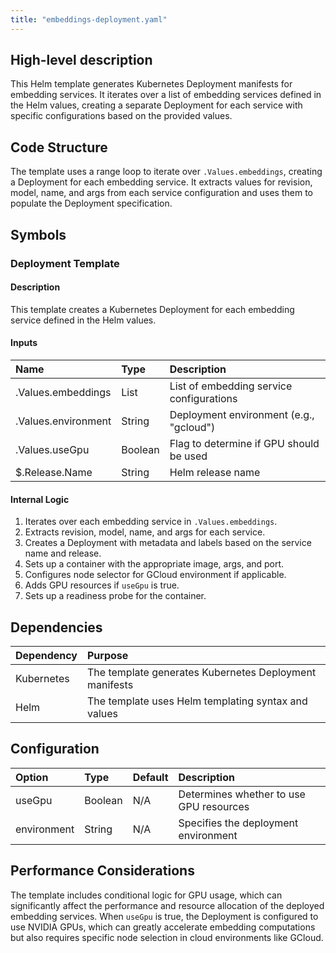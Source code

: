 ```yaml
---
title: "embeddings-deployment.yaml"
---
```


## High-level description
This Helm template generates Kubernetes Deployment manifests for embedding services. It iterates over a list of embedding services defined in the Helm values, creating a separate Deployment for each service with specific configurations based on the provided values.

## Code Structure
The template uses a range loop to iterate over `.Values.embeddings`, creating a Deployment for each embedding service. It extracts values for revision, model, name, and args from each service configuration and uses them to populate the Deployment specification.

## Symbols

### Deployment Template
#### Description
This template creates a Kubernetes Deployment for each embedding service defined in the Helm values.

#### Inputs
| Name | Type | Description |
|:-----|:-----|:------------|
| .Values.embeddings | List | List of embedding service configurations |
| .Values.environment | String | Deployment environment (e.g., "gcloud") |
| .Values.useGpu | Boolean | Flag to determine if GPU should be used |
| $.Release.Name | String | Helm release name |

#### Internal Logic
1. Iterates over each embedding service in `.Values.embeddings`.
2. Extracts revision, model, name, and args for each service.
3. Creates a Deployment with metadata and labels based on the service name and release.
4. Sets up a container with the appropriate image, args, and port.
5. Configures node selector for GCloud environment if applicable.
6. Adds GPU resources if `useGpu` is true.
7. Sets up a readiness probe for the container.

## Dependencies
| Dependency | Purpose |
|:-----------|:--------|
| Kubernetes | The template generates Kubernetes Deployment manifests |
| Helm | The template uses Helm templating syntax and values |

## Configuration
| Option | Type | Default | Description |
|:-------|:-----|:--------|:------------|
| useGpu | Boolean | N/A | Determines whether to use GPU resources |
| environment | String | N/A | Specifies the deployment environment |

## Performance Considerations
The template includes conditional logic for GPU usage, which can significantly affect the performance and resource allocation of the deployed embedding services. When `useGpu` is true, the Deployment is configured to use NVIDIA GPUs, which can greatly accelerate embedding computations but also requires specific node selection in cloud environments like GCloud.